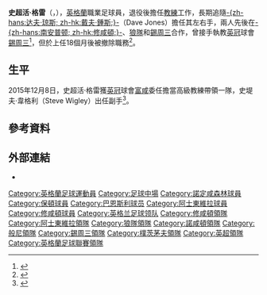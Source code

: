 {{noteTA|G1=足球|G2=FAcup
|T=zh-hans:斯图尔特·格雷; zh-hk:史超活·格雷;
|1=zh-hans:斯图尔特; zh-hk:史超活;
}}
{{dablink|本條目記述於1960年出生的英格蘭足球運動員。關於美國籃球員，詳參見'''[[斯图尔特·格雷|斯图尔特·格雷]]'''。}}
{{Infobox football biography
| name     = 史超活·格雷<br />''Stuart Gray''
| image    = 
| fullname = Stuart Gray<ref name="PFA 247">{{cite book
 | last = Hugman
 | first = Barry J.
 | title = The PFA Premier & Football League Players' Records 1946-2005
 | publisher = Queen Anne Press
 | year = 2005
 | page = 247
 | isbn = 1-85291-665-6 }}</ref>
| birth_date  = {{birth date and age|1960|4|19|df=y}}
| birth_place = [[英格蘭|英格蘭]][[威瑟恩西|威瑟恩西]]
| height      = 
| position    = [[中場|中場]], [[後衛_(足球)#边後衛|左閘]]
| currentclub = [[富勒姆足球俱乐部|-{zh-hans:富勒姆;zh-hk:富咸;}-]]（高級教練）
| youthyears1 =    
| youthyears2 = 1978–1980
| youthclubs1 = Withernsea YC 
| youthclubs2 = [[诺丁汉森林足球俱乐部|-{zh-hans:诺丁汉森林; zh-hk:諾定咸森林;}-]]
| years1 =  1980–1983 
| years2 =  1983 
| years3 =  1983–1987 
| years4 =  1987–1991 
| years5 =  1991–1993
| years6 =  1994
| clubs1 = [[诺丁汉森林足球俱乐部|-{zh-hans:诺丁汉森林; zh-hk:諾定咸森林;}-]] 
| clubs2 =  → [[博尔顿足球俱乐部|-{zh-hans:博尔顿; zh-hk:保頓;}-]]
| clubs3 = [[巴恩斯利足球俱乐部|-{zh-hans:巴恩斯利; zh-hk:班士利;}-]]
| clubs4 = [[阿士東維拉足球會|-{zh-hans:阿斯顿维拉; zh-hk:阿士東維拉;}-]] 
| clubs5 = [[南安普顿足球俱乐部|-{zh-hans:南安普顿; zh-hk:修咸頓;}-]]
| clubs6 = [[博格諾里吉斯足球會|博格諾里吉斯]]
| caps1 =  49   
| caps2 =  10   
| caps3 =  120  
| caps4 =  106   
| caps5 =  12   
| caps6 =  1   
| goals1 = 3  
| goals2 = 0  
| goals3 = 23  
| goals4 = 9  
| goals5 = 0 
| goals6 = 0 
| manageryears1 = 2001 
| manageryears2 = 2002 
| manageryears3 = 2004 
| manageryears4 = 2007–2009 
| manageryears5 = 2010–2011
| manageryears6 = 2011
| manageryears7 = 2013–2014
| manageryears8 = 2014–2015
| manageryears9 = 2015
| managerclubs1 = [[南安普顿足球俱乐部|-{zh-hans:南安普顿; zh-hk:修咸頓;}-]]
| managerclubs2 = [[阿士東維拉足球會|-{zh-hans:阿斯顿维拉; zh-hk:阿士東維拉;}-]]（看守）
| managerclubs3 = [[伍尔弗汉普顿流浪足球俱乐部|狼隊]]（看守）
| managerclubs4 = [[北安普顿足球俱乐部|-{zh-hans:北安普顿; zh-hk:諾咸頓;}-]] 
| managerclubs5 = [[伯恩利足球俱乐部|-{zh-hans:伯恩利; zh-hk:般尼;}-]]（看守）
| managerclubs6 = [[朴茨茅斯足球俱乐部|-{zh-hans:朴茨茅斯; zh-hk:樸茨茅夫;}-]]（看守）
| managerclubs7 = [[谢周三足球俱乐部|錫周三]]（看守）
| managerclubs8 = [[谢周三足球俱乐部|錫周三]]
| managerclubs9 = [[富勒姆足球俱乐部|富咸]]（看守）
}}
'''史超活·格雷'''（{{lang-en|'''Stuart Gray'''}}，{{bd|1960年|4月19日|catidx=Gray, Stuart}}），[[英格蘭|英格蘭]]職業足球員，退役後擔任[[教練|教練]]工作，長期追隨[[戴夫·鍾斯|-{zh-hans:达夫·琼斯; zh-hk:戴夫·鍾斯;}-]]（Dave Jones）擔任其左右手，兩人先後在[[南安普顿足球俱乐部|-{zh-hans:南安普顿; zh-hk:修咸頓;}-]]、[[伍尔弗汉普顿流浪足球俱乐部|狼隊]]和[[谢周三足球俱乐部|錫周三]]合作，曾接手執教[[英冠|英冠]]球會[[谢周三足球俱乐部|錫周三]]<ref name="Stuart Gray">{{cite news |language=en |url=http://www.bbc.com/sport/0/football/25899507 |title=Stuart Gray: Sheffield Wednesday hire ex-Saints boss as head coach |publisher=''[[BBC_Sport|BBC Sport]]'' |date=2014-01-25 |accessdate=2014-01-26 |archive-date=2015-09-24 |archive-url=https://web.archive.org/web/20150924201336/http://www.bbc.com/sport/0/football/25899507 |dead-url=no }}</ref>，但於上任18個月後被撤除職務<ref name="Stuart Gray2">{{citenews |language=en |url=http://www.bbc.com/sport/0/football/33104297 |title=Stuart Gray: Sheffield Wednesday head coach sacked |work=''[[BBC_Sport|BBC Sport]]'' |date=2015-06-11 |accessdate=2015-06-12 |archive-date=2015-06-12 |archive-url=https://web.archive.org/web/20150612071959/http://www.bbc.com/sport/0/football/33104297 |dead-url=no }}</ref>。

==生平==
2015年12月8日，史超活·格雷獲[[英冠|英冠]]球會[[富勒姆足球俱乐部|富咸]]委任擔當高級教練帶領一隊，史堤夫·韋格利（Steve Wigley）出任副手<ref>{{citenews |language=en |url=http://www.bbc.com/sport/0/football/35039609 |title=Fulham: Stuart Gray given senior coach's role |work=''[[BBC_Sport|BBC Sport]]'' |date=2015-12-08 |accessdate=2015-12-08 |archive-date=2015-12-11 |archive-url=https://web.archive.org/web/20151211070234/http://www.bbc.com/sport/0/football/35039609 |dead-url=no }}</ref>。

==參考資料==
{{Reflist}}

==外部連結==
*{{soccerbase (manager)|id=1647|name=史超活·格雷}}

{{錫周三領隊}}
{{修咸頓領隊}}

{{Authority control}}
{{DEFAULTSORT:Gray, Stuart}}
[[Category:英格蘭足球運動員|Category:英格蘭足球運動員]]
[[Category:足球中場|Category:足球中場]]
[[Category:諾定咸森林球員|Category:諾定咸森林球員]]
[[Category:保頓球員|Category:保頓球員]]
[[Category:巴恩斯利球员|Category:巴恩斯利球员]]
[[Category:阿士東維拉球員|Category:阿士東維拉球員]]
[[Category:修咸頓球員|Category:修咸頓球員]]
[[Category:英格兰足球领队|Category:英格兰足球领队]]
[[Category:修咸頓領隊|Category:修咸頓領隊]]
[[Category:阿士東維拉領隊|Category:阿士東維拉領隊]]
[[Category:狼隊領隊|Category:狼隊領隊]]
[[Category:諾咸頓領隊|Category:諾咸頓領隊]]
[[Category:般尼領隊|Category:般尼領隊]]
[[Category:錫周三領隊|Category:錫周三領隊]]
[[Category:樸茨茅夫領隊|Category:樸茨茅夫領隊]]
[[Category:英超領隊|Category:英超領隊]]
[[Category:英格蘭足球聯賽領隊|Category:英格蘭足球聯賽領隊]]